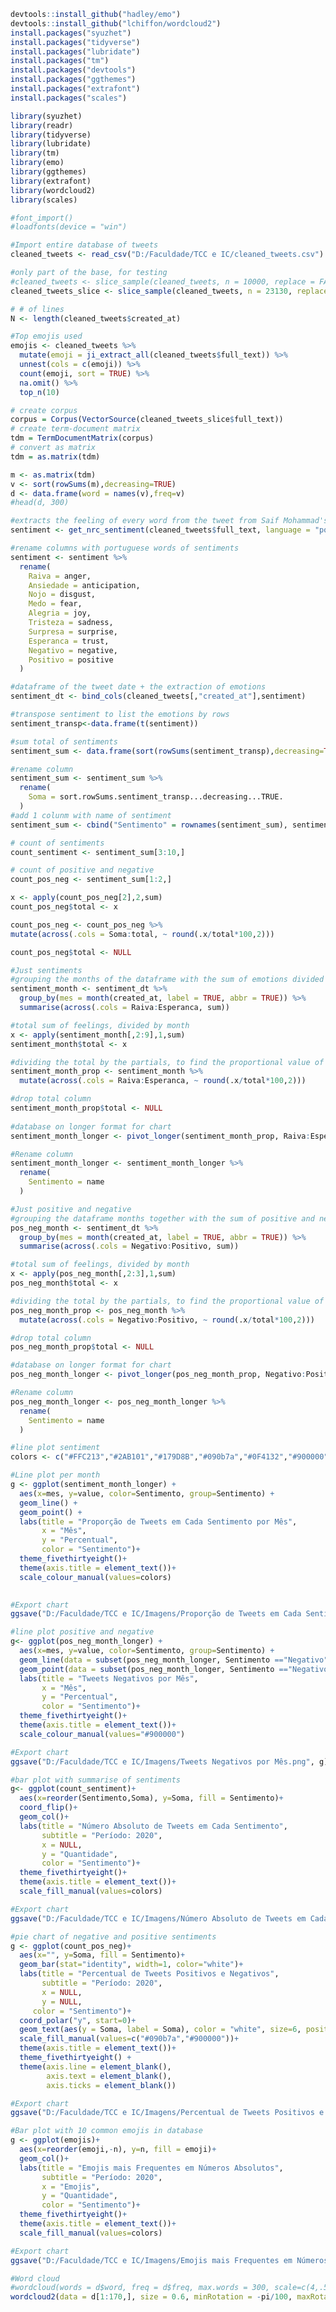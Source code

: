 ```r
devtools::install_github("hadley/emo")
devtools::install_github("lchiffon/wordcloud2")
install.packages("syuzhet")
install.packages("tidyverse")
install.packages("lubridate")
install.packages("tm")
install.packages("devtools")
install.packages("ggthemes")
install.packages("extrafont")
install.packages("scales")
```

```r
library(syuzhet)
library(readr)
library(tidyverse)
library(lubridate)
library(tm)
library(emo)
library(ggthemes)
library(extrafont)
library(wordcloud2)
library(scales)
```

```r
#font_import()
#loadfonts(device = "win")

#Import entire database of tweets
cleaned_tweets <- read_csv("D:/Faculdade/TCC e IC/cleaned_tweets.csv")

#only part of the base, for testing
#cleaned_tweets <- slice_sample(cleaned_tweets, n = 10000, replace = FALSE)
cleaned_tweets_slice <- slice_sample(cleaned_tweets, n = 23130, replace = FALSE)

# # of lines
N <- length(cleaned_tweets$created_at)
```

```r
#Top emojis used
emojis <- cleaned_tweets %>%
  mutate(emoji = ji_extract_all(cleaned_tweets$full_text)) %>%
  unnest(cols = c(emoji)) %>%
  count(emoji, sort = TRUE) %>%
  na.omit() %>%
  top_n(10)
```

```r
# create corpus
corpus = Corpus(VectorSource(cleaned_tweets_slice$full_text))
# create term-document matrix
tdm = TermDocumentMatrix(corpus)
# convert as matrix
tdm = as.matrix(tdm)

m <- as.matrix(tdm)
v <- sort(rowSums(m),decreasing=TRUE)
d <- data.frame(word = names(v),freq=v)
#head(d, 300)
```

```r
#extracts the feeling of every word from the tweet from Saif Mohammad's NRC Emotion lexicon
sentiment <- get_nrc_sentiment(cleaned_tweets$full_text, language = "portuguese")
```

```r
#rename columns with portuguese words of sentiments
sentiment <- sentiment %>% 
  rename(
    Raiva = anger,
    Ansiedade = anticipation,
    Nojo = disgust, 
    Medo = fear,
    Alegria = joy,
    Tristeza = sadness, 
    Surpresa = surprise, 
    Esperanca = trust,
    Negativo = negative, 
    Positivo = positive
  )

#dataframe of the tweet date + the extraction of emotions
sentiment_dt <- bind_cols(cleaned_tweets[,"created_at"],sentiment)
```

```r
#transpose sentiment to list the emotions by rows
sentiment_transp<-data.frame(t(sentiment))

#sum total of sentiments
sentiment_sum <- data.frame(sort(rowSums(sentiment_transp),decreasing=TRUE))

#rename column
sentiment_sum <- sentiment_sum %>% 
  rename(
    Soma = sort.rowSums.sentiment_transp...decreasing...TRUE.
  )
#add 1 colunm with name of sentiment
sentiment_sum <- cbind("Sentimento" = rownames(sentiment_sum), sentiment_sum)

# count of sentiments
count_sentiment <- sentiment_sum[3:10,]

# count of positive and negative
count_pos_neg <- sentiment_sum[1:2,]

x <- apply(count_pos_neg[2],2,sum)
count_pos_neg$total <- x 

count_pos_neg <- count_pos_neg %>%
mutate(across(.cols = Soma:total, ~ round(.x/total*100,2))) 

count_pos_neg$total <- NULL

```

```r
#Just sentiments
#grouping the months of the dataframe with the sum of emotions divided by month and by emotion
sentiment_month <- sentiment_dt %>% 
  group_by(mes = month(created_at, label = TRUE, abbr = TRUE)) %>% 
  summarise(across(.cols = Raiva:Esperanca, sum))

#total sum of feelings, divided by month
x <- apply(sentiment_month[,2:9],1,sum)
sentiment_month$total <- x 

#dividing the total by the partials, to find the proportional value of each sentiment
sentiment_month_prop <- sentiment_month %>%
  mutate(across(.cols = Raiva:Esperanca, ~ round(.x/total*100,2))) 

#drop total column
sentiment_month_prop$total <- NULL
  
#database on longer format for chart
sentiment_month_longer <- pivot_longer(sentiment_month_prop, Raiva:Esperanca)

#Rename column
sentiment_month_longer <- sentiment_month_longer %>% 
  rename(
    Sentimento = name
  )
```

```r
#Just positive and negative
#grouping the dataframe months together with the sum of positive and negative
pos_neg_month <- sentiment_dt %>% 
  group_by(mes = month(created_at, label = TRUE, abbr = TRUE)) %>% 
  summarise(across(.cols = Negativo:Positivo, sum))

#total sum of feelings, divided by month
x <- apply(pos_neg_month[,2:3],1,sum)
pos_neg_month$total <- x 

#dividing the total by the partials, to find the proportional value of each sentiment
pos_neg_month_prop <- pos_neg_month %>%
  mutate(across(.cols = Negativo:Positivo, ~ round(.x/total*100,2))) 

#drop total column
pos_neg_month_prop$total <- NULL

#database on longer format for chart
pos_neg_month_longer <- pivot_longer(pos_neg_month_prop, Negativo:Positivo)

#Rename column
pos_neg_month_longer <- pos_neg_month_longer %>% 
  rename(
    Sentimento = name
  )
```


```r
#line plot sentiment
colors <- c("#FFC213","#2AB101","#179D8B","#090b7a","#0F4132","#900000","#FF3CC6","#8B3B79","#FED8B3","#B8F9A2")

#Line plot per month
g <- ggplot(sentiment_month_longer) + 
  aes(x=mes, y=value, color=Sentimento, group=Sentimento) + 
  geom_line() + 
  geom_point() +
  labs(title = "Proporção de Tweets em Cada Sentimento por Mês",
       x = "Mês",
       y = "Percentual",
       color = "Sentimento")+
  theme_fivethirtyeight()+
  theme(axis.title = element_text())+
  scale_colour_manual(values=colors)
  

#Export chart
ggsave("D:/Faculdade/TCC e IC/Imagens/Proporção de Tweets em Cada Sentimento por Mês.png", g)

#line plot positive and negative
g<- ggplot(pos_neg_month_longer) + 
  aes(x=mes, y=value, color=Sentimento, group=Sentimento) + 
  geom_line(data = subset(pos_neg_month_longer, Sentimento =="Negativo")) + 
  geom_point(data = subset(pos_neg_month_longer, Sentimento =="Negativo"))+
  labs(title = "Tweets Negativos por Mês",
       x = "Mês",
       y = "Percentual",
       color = "Sentimento")+
  theme_fivethirtyeight()+
  theme(axis.title = element_text())+
  scale_colour_manual(values="#900000")

#Export chart
ggsave("D:/Faculdade/TCC e IC/Imagens/Tweets Negativos por Mês.png", g)

#bar plot with summarise of sentiments
g<- ggplot(count_sentiment)+
  aes(x=reorder(Sentimento,Soma), y=Soma, fill = Sentimento)+
  coord_flip()+
  geom_col()+
  labs(title = "Número Absoluto de Tweets em Cada Sentimento",
       subtitle = "Período: 2020",
       x = NULL,
       y = "Quantidade",
       color = "Sentimento")+
  theme_fivethirtyeight()+
  theme(axis.title = element_text())+
  scale_fill_manual(values=colors)

#Export chart
ggsave("D:/Faculdade/TCC e IC/Imagens/Número Absoluto de Tweets em Cada Sentimento.png", g)

#pie chart of negative and positive sentiments
g <- ggplot(count_pos_neg)+
  aes(x="", y=Soma, fill = Sentimento)+
  geom_bar(stat="identity", width=1, color="white")+
  labs(title = "Percentual de Tweets Positivos e Negativos",
       subtitle = "Período: 2020",
       x = NULL,
       y = NULL,
     color = "Sentimento")+
  coord_polar("y", start=0)+
  geom_text(aes(y = Soma, label = Soma), color = "white", size=6, position = position_stack(vjust = 0.5))+
  scale_fill_manual(values=c("#090b7a","#900000"))+
  theme(axis.title = element_text())+
  theme_fivethirtyeight() + 
  theme(axis.line = element_blank(),
        axis.text = element_blank(),
        axis.ticks = element_blank())

#Export chart
ggsave("D:/Faculdade/TCC e IC/Imagens/Percentual de Tweets Positivos e Negativos.png", g)

#Bar plot with 10 common emojis in database 
g <- ggplot(emojis)+
  aes(x=reorder(emoji,-n), y=n, fill = emoji)+
  geom_col()+
  labs(title = "Emojis mais Frequentes em Números Absolutos",
       subtitle = "Período: 2020",
       x = "Emojis",
       y = "Quantidade",
       color = "Sentimento")+
  theme_fivethirtyeight()+
  theme(axis.title = element_text())+
  scale_fill_manual(values=colors)

#Export chart
ggsave("D:/Faculdade/TCC e IC/Imagens/Emojis mais Frequentes em Números Absolutos.png", g)

#Word cloud 
#wordcloud(words = d$word, freq = d$freq, max.words = 300, scale=c(4,.5), random.order = FALSE, color=colors_wc)
wordcloud2(data = d[1:170,], size = 0.6, minRotation = -pi/100, maxRotation = pi/100, color = 'random-dark')

```

